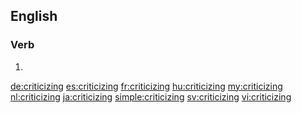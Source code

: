 ==English==

===Verb===
{{head|en}}

# {{present participle of|criticize}}

[[de:criticizing]]
[[es:criticizing]]
[[fr:criticizing]]
[[hu:criticizing]]
[[my:criticizing]]
[[nl:criticizing]]
[[ja:criticizing]]
[[simple:criticizing]]
[[sv:criticizing]]
[[vi:criticizing]]
